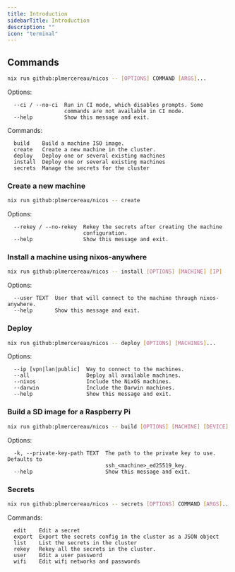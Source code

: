 ```yaml
---
title: Introduction
sidebarTitle: Introduction
description: ""
icon: "terminal"
---
```


## Commands

```sh
nix run github:plmercereau/nicos -- [OPTIONS] COMMAND [ARGS]...
```

Options:

```
  --ci / --no-ci  Run in CI mode, which disables prompts. Some
                  commands are not available in CI mode.
  --help          Show this message and exit.
```

Commands:

```
  build    Build a machine ISO image.
  create   Create a new machine in the cluster.
  deploy   Deploy one or several existing machines
  install  Deploy one or several existing machines
  secrets  Manage the secrets for the cluster
```

### Create a new machine

```sh
nix run github:plmercereau/nicos -- create
```

Options:

```
  --rekey / --no-rekey  Rekey the secrets after creating the machine
                        configuration.
  --help                Show this message and exit.
```

### Install a machine using nixos-anywhere

```sh
nix run github:plmercereau/nicos -- install [OPTIONS] [MACHINE] [IP]
```

Options:

```
  --user TEXT  User that will connect to the machine through nixos-anywhere.
  --help       Show this message and exit.
```

### Deploy

```sh
nix run github:plmercereau/nicos -- deploy [OPTIONS] [MACHINES]...
```

Options:

```
  --ip [vpn|lan|public]  Way to connect to the machines.
  --all                  Deploy all available machines.
  --nixos                Include the NixOS machines.
  --darwin               Include the Darwin machines.
  --help                 Show this message and exit.
```

### Build a SD image for a Raspberry Pi

```sh
nix run github:plmercereau/nicos -- build [OPTIONS] [MACHINE] [DEVICE]
```

Options:

```
  -k, --private-key-path TEXT  The path to the private key to use. Defaults to
                               ssh_<machine>_ed25519_key.
  --help                       Show this message and exit.
```

### Secrets

```sh
nix run github:plmercereau/nicos -- secrets [OPTIONS] COMMAND [ARGS]...
```

Commands:

```
  edit    Edit a secret
  export  Export the secrets config in the cluster as a JSON object
  list    List the secrets in the cluster
  rekey   Rekey all the secrets in the cluster.
  user    Edit a user password
  wifi    Edit wifi networks and passwords
```

